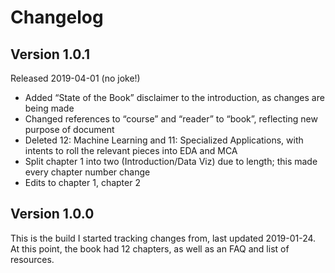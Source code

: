 # Changelog

## Version 1.0.1
Released 2019-04-01 (no joke!)

* Added "State of the Book" disclaimer to the introduction, as changes are being made
* Changed references to "course" and "reader" to "book", reflecting new purpose of document
* Deleted 12: Machine Learning and 11: Specialized Applications, with intents to roll the relevant pieces into EDA and MCA
* Split chapter 1 into two (Introduction/Data Viz) due to length; this made every chapter number change
* Edits to chapter 1, chapter 2

## Version 1.0.0
This is the build I started tracking changes from, last updated 2019-01-24. At this point, the book had 12 chapters, as well as an FAQ and list of resources. 